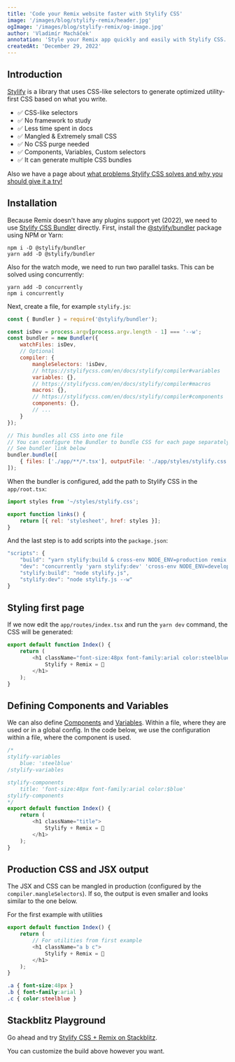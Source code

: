 ```yaml
---
title: 'Code your Remix website faster with Stylify CSS'
image: '/images/blog/stylify-remix/header.jpg'
ogImage: '/images/blog/stylify-remix/og-image.jpg'
author: 'Vladimír Macháček'
annotation: 'Style your Remix app quickly and easily with Stylify CSS. Split CSS for large pages, define CSS Components and Variables and get extremely small CSS.'
createdAt: 'December 29, 2022'
---
```


## Introduction
[Stylify](/) is a library that uses CSS-like selectors to generate optimized utility-first CSS based on what you write.

- ✅ CSS-like selectors
- ✅ No framework to study
- ✅ Less time spent in docs
- ✅ Mangled & Extremely small CSS
- ✅ No CSS purge needed
- ✅ Components, Variables, Custom selectors
- ✅ It can generate multiple CSS bundles

Also we have a page about [what problems Stylify CSS solves and why you should give it a try!](/en/docs/get-started/why-stylify-css)

## Installation
Because Remix doesn't have any plugins support yet (2022), we need to use [Stylify CSS Bundler](/en/docs/bundler) directly. First, install the [@stylify/bundler](/en/docs/bundler) package using NPM or Yarn:

```
npm i -D @stylify/bundler
yarn add -D @stylify/bundler
```

Also for the watch mode, we need to run two parallel tasks. This can be solved using concurrently:
```
yarn add -D concurrently
npm i concurrently
```

Next, create a file, for example `stylify.js`:

```javascript
const { Bundler } = require('@stylify/bundler');

const isDev = process.argv[process.argv.length - 1] === '--w';
const bundler = new Bundler({
	watchFiles: isDev,
	// Optional
	compiler: {
		mangleSelectors: !isDev,
		// https://stylifycss.com/en/docs/stylify/compiler#variables
		variables: {},
		// https://stylifycss.com/en/docs/stylify/compiler#macros
		macros: {},
		// https://stylifycss.com/en/docs/stylify/compiler#components
		components: {},
		// ...
	}
});

// This bundles all CSS into one file
// You can configure the Bundler to bundle CSS for each page separately
// See bundler link below
bundler.bundle([
	{ files: ['./app/**/*.tsx'], outputFile: './app/styles/stylify.css' },
]);
```

When the bundler is configured, add the path to Stylify CSS in the `app/root.tsx`:

```jsx
import styles from '~/styles/stylify.css';

export function links() {
	return [{ rel: 'stylesheet', href: styles }];
}
```

And the last step is to add scripts into the `package.json`:

```javascript
"scripts": {
	"build": "yarn stylify:build & cross-env NODE_ENV=production remix build",
	"dev": "concurrently 'yarn stylify:dev' 'cross-env NODE_ENV=development remix dev'",
	"stylify:build": "node stylify.js",
	"stylify:dev": "node stylify.js --w"
}
```

## Styling first page
If we now edit the `app/routes/index.tsx` and run the `yarn dev` command, the CSS will be generated:

```javascript
export default function Index() {
	return (
		<h1 className="font-size:48px font-family:arial color:steelblue">
			Stylify + Remix = 🚀
		</h1>
	);
}
```

## Defining Components and Variables
We can also define [Components](/en/docs/get-started#defining-a-component) and [Variables](/en/docs/get-started#adding-a-variable). Within a file, where they are used or in a global config.
In the code below, we use the configuration within a file, where the component is used.

```javascript
/*
stylify-variables
	blue: 'steelblue'
/stylify-variables

stylify-components
	title: 'font-size:48px font-family:arial color:$blue'
stylify-components
*/
export default function Index() {
	return (
		<h1 className="title">
			Stylify + Remix = 🚀
		</h1>
	);
}
```

## Production CSS and JSX output
The JSX and CSS can be mangled in production (configured by the `compiler.mangleSelectors`). If so, the output is even smaller and looks similar to the one below.

For the first example with utilities
```javascript
export default function Index() {
	return (
		// For utilities from first example
		<h1 className="a b c">
			Stylify + Remix = 🚀
		</h1>
	);
}
```

```css
.a { font-size:48px }
.b { font-family:arial }
.c { color:steelblue }
```

## Stackblitz Playground
Go ahead and try [Stylify CSS + Remix on Stackblitz](https://stackblitz.com/edit/stylify-remix-example?file=package.json,app%2Froutes%2Findex.tsx).

You can customize the build above however you want.

<WhereToNext packageName="bundler" />
